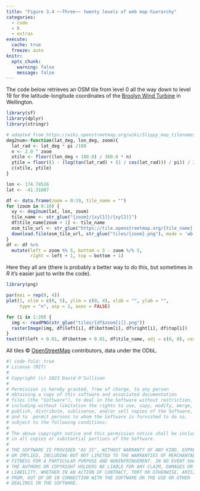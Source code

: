 ```yaml
---
title: "Figure 3.4 ~~Three~~ twenty levels of web map hierarchy"
categories: 
  - code
  - R
  - extras
execute: 
  cache: true
  freeze: auto
knitr:
  opts_chunk: 
    warning: false
    message: false
---
```


The code below retrieves an OSM tile from level 0 all the way down to level 19 for the latitude-longitude coordinates of the [Broolyn Wind Turbine](https://maps.app.goo.gl/UzNcVcqZ2axZKhdy9) in Wellington.

```r
library(sf)
library(dplyr)
library(stringr)

# adapted from https://wiki.openstreetmap.org/wiki/Slippy_map_tilenames#R
deg2num<-function(lat_deg, lon_deg, zoom){
  lat_rad <- lat_deg * pi /180
  n <- 2.0 ^ zoom
  xtile <- floor((lon_deg + 180.0) / 360.0 * n)
  ytile = floor((1 - (log(tan(lat_rad) + (1 / cos(lat_rad))) / pi)) / 2.0 * n)
  c(xtile, ytile)
}

lon <- 174.74526
lat <- -41.31087

df <- data.frame(zoom = 0:19, tile_name = "")
for (zoom in 0:19) {
  xy <- deg2num(lat, lon, zoom)
  tile_name <- str_glue("{zoom}/{xy[1]}/{xy[2]}")
  df$tile_name[zoom + 1] <- tile_name
  osm_tile_url <- str_glue("https://tile.openstreetmap.org/{tile_name}.png")
  download.file(osm_tile_url, str_glue("tiles/{zoom}.png"), mode = 'wb')
}
df <- df %>%
  mutate(left = zoom %% 5, bottom = 3 - zoom %/% 5, 
         right = left + 1, top = bottom + 1)
```

Here they all are (there is probably a better way to do this, but sometimes in _R_ it's easier just to write the code).

```r
library(png)

par(mai = rep(0, 4))
plot(1, xlim = c(0, 5), ylim = c(0, 4), xlab = "", ylab = "", 
     type = "n", asp = 1, axes = FALSE)

for (i in 1:20) {
  img <- readPNG(str_glue("tiles/{df$zoom[i]}.png"))
  rasterImage(img, df$left[i], df$bottom[i], df$right[i], df$top[i])
}
text(df$left + 0.01, df$bottom + 0.01, df$tile_name, adj = c(0, 0), cex = 0.75)
```
All tiles &copy; [OpenStreetMap](https://openstreetmap.org/copyright) contributors, data under the ODbL.

```r
#| code-fold: true
# License (MIT)
#
# Copyright (c) 2023 David O'Sullivan
#
# Permission is hereby granted, free of charge, to any person
# obtaining a copy of this software and associated documentation
# files (the "Software"), to deal in the Software without restriction,
# including without limitation the rights to use, copy, modify, merge,
# publish, distribute, sublicense, and/or sell copies of the Software,
# and to  permit persons to whom the Software is furnished to do so,
# subject to the following conditions:
#
# The above copyright notice and this permission notice shall be included
# in all copies or substantial portions of the Software.
#
# THE SOFTWARE IS PROVIDED "AS IS", WITHOUT WARRANTY OF ANY KIND, EXPRESS
# OR IMPLIED, INCLUDING BUT NOT LIMITED TO THE WARRANTIES OF MERCHANTABILITY,
# FITNESS FOR A PARTICULAR PURPOSE AND NONINFRINGEMENT. IN NO EVENT SHALL
# THE AUTHORS OR COPYRIGHT HOLDERS BE LIABLE FOR ANY CLAIM, DAMAGES OR OTHER
# LIABILITY, WHETHER IN AN ACTION OF CONTRACT, TORT OR OTHERWISE, ARISING
# FROM, OUT OF OR IN CONNECTION WITH THE SOFTWARE OR THE USE OR OTHER
# DEALINGS IN THE SOFTWARE.
```